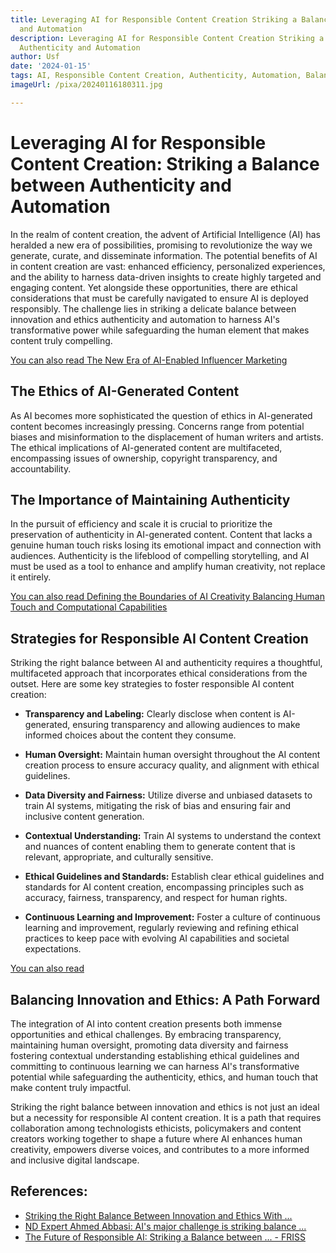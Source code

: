 ```yaml
---
title: Leveraging AI for Responsible Content Creation Striking a Balance between Authenticity
  and Automation
description: Leveraging AI for Responsible Content Creation Striking a Balance between
  Authenticity and Automation
author: Usf
date: '2024-01-15'
tags: AI, Responsible Content Creation, Authenticity, Automation, Balance
imageUrl: /pixa/20240116180311.jpg

---
```

# **Leveraging AI for  Responsible Content Creation: Striking a  Balance between Authenticity and Automation**

In the realm of content creation, the advent of Artificial Intelligence (AI) has heralded a new era of possibilities, promising to revolutionize  the way we generate, curate, and disseminate information. The potential benefits of AI in  content  creation are  vast: enhanced efficiency, personalized experiences, and the ability to harness data-driven insights to create highly targeted  and engaging content. Yet alongside these opportunities, there are ethical considerations that must be carefully navigated to ensure AI is deployed responsibly. The challenge lies in  striking a delicate balance between innovation and ethics authenticity  and automation to harness AI's transformative power while safeguarding the human element that makes content truly compelling.

[You can also read The New Era of AI-Enabled Influencer Marketing](The%20New%20Era%20of%20AI-Enabled%20Influencer%20Marketing)


## **The Ethics  of AI-Generated Content**

As AI becomes  more sophisticated the question of  ethics in AI-generated content becomes increasingly pressing. Concerns range from potential biases and  misinformation to the displacement of human writers and artists. The ethical  implications of AI-generated content are multifaceted, encompassing issues of ownership, copyright transparency, and  accountability.

## **The Importance of Maintaining Authenticity**

In the pursuit of efficiency and scale it is crucial to  prioritize  the preservation of authenticity in AI-generated content. Content that lacks  a genuine human touch risks  losing  its emotional impact and connection  with audiences. Authenticity is the  lifeblood of compelling storytelling, and  AI must be used as a tool to enhance and amplify human creativity, not replace it entirely.

[You can also read Defining the Boundaries of  AI Creativity Balancing Human Touch and  Computational Capabilities](Defining%20the%20Boundaries%20of%20AI%20Creativity%20Balancing%20Human%20Touch%20and%20Computational%20Capabilities)


## **Strategies for Responsible  AI Content Creation**

Striking the right balance between AI and authenticity requires  a thoughtful, multifaceted approach that incorporates ethical considerations from the outset. Here  are some key strategies to foster responsible AI content  creation:

- **Transparency and Labeling:** Clearly disclose when content is AI-generated, ensuring transparency and allowing audiences to make informed  choices about the content they consume.

- **Human  Oversight:** Maintain  human oversight throughout  the AI content creation process to ensure accuracy quality,  and  alignment with ethical guidelines.

- **Data Diversity and Fairness:** Utilize diverse and unbiased datasets to train AI systems, mitigating  the risk  of bias and ensuring fair and  inclusive content generation.

- **Contextual Understanding:** Train AI systems to  understand the context and nuances of content enabling them to generate  content that is relevant, appropriate, and culturally sensitive.

- **Ethical Guidelines and Standards:** Establish clear ethical guidelines and standards for AI content creation, encompassing principles  such as accuracy, fairness, transparency, and respect for human rights.

- **Continuous Learning and Improvement:** Foster a culture of continuous learning and improvement, regularly reviewing and refining ethical  practices  to keep  pace with  evolving AI capabilities and societal  expectations.

[You can also read ]()


## **Balancing Innovation and Ethics: A Path Forward**

The integration of AI into content creation presents both immense opportunities and ethical challenges. By embracing transparency, maintaining  human oversight,  promoting data diversity and  fairness fostering contextual understanding establishing ethical guidelines and committing to continuous learning we can harness AI's transformative potential while safeguarding the authenticity, ethics,  and human touch that make content truly impactful.

Striking the right balance between  innovation and ethics is not just an ideal but a necessity for responsible AI content  creation.  It is a path that requires collaboration among technologists ethicists, policymakers and content creators  working together to shape a  future where AI enhances human creativity, empowers diverse  voices, and contributes to a more informed and inclusive digital landscape.

## References:
- [Striking the Right Balance Between Innovation and Ethics With ...](https://www.grazitti.com/blog/striking-the-right-balance-between-innovation-and-ethics-with-responsible-ai-development/)
- [ND Expert Ahmed Abbasi: AI's major challenge is striking balance ...](https://www.newswise.com/articles/nd-expert-ahmed-abbasi-ai-s-major-challenge-is-striking-balance-between-innovation-precaution)
- [The Future of Responsible AI: Striking a Balance between ... - FRISS](https://www.friss.com/blog/the-future-of-responsible-ai-striking-a-balance-between-regulation-and-innovation)
